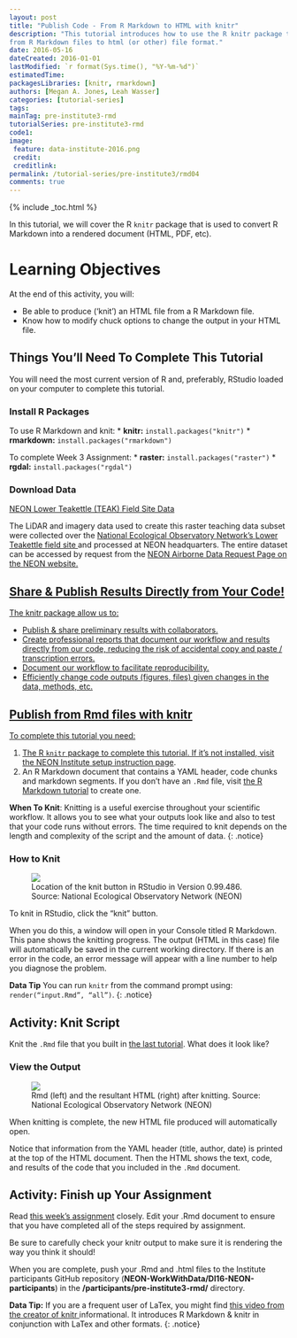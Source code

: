 ```yaml
---
layout: post
title: "Publish Code - From R Markdown to HTML with knitr"
description: "This tutorial introduces how to use the R knitr package to publish
from R Markdown files to html (or other) file format."
date: 2016-05-16
dateCreated: 2016-01-01
lastModified: `r format(Sys.time(), "%Y-%m-%d")`
estimatedTime:
packagesLibraries: [knitr, rmarkdown]
authors: [Megan A. Jones, Leah Wasser]
categories: [tutorial-series]
tags:
mainTag: pre-institute3-rmd
tutorialSeries: pre-institute3-rmd
code1:
image:
 feature: data-institute-2016.png
 credit:
 creditlink:
permalink: /tutorial-series/pre-institute3/rmd04
comments: true
---
```


{% include _toc.html %}

In this tutorial, we will cover the R `knitr` package that is used to convert
R Markdown into a rendered document (HTML, PDF, etc).

<div id="objectives" markdown="1">

# Learning Objectives

At the end of this activity, you will:

* Be able to produce (‘knit’) an HTML file from a R Markdown file.
* Know how to modify chuck options to change the output in your HTML file.

## Things You’ll Need To Complete This Tutorial

You will need the most current version of R and, preferably, RStudio loaded on 
your computer to complete this tutorial.

### Install R Packages

To use R Markdown and knit: 
* **knitr:** `install.packages("knitr")`
* **rmarkdown:** `install.packages("rmarkdown")`

To complete Week 3 Assignment: 
* **raster:** `install.packages("raster")`
* **rgdal:** `install.packages("rgdal")`

### Download Data

<a class="btn btn-inverse" href="https://ndownloader.figshare.com/files/5282317" 
target="_blank">NEON Lower Teakettle (TEAK) Field Site Data</a>

The LiDAR and imagery data used to create this raster teaching data subset were 
collected over the 
<a href="http://www.neonscience.org/" target="_blank">National Ecological Observatory Network’s </a>
<a href="http://www.neonscience.org/science-design/field-sites/lower-teakettle" target="_blank">Lower Teakettle field site </a>
and processed at NEON 
headquarters. The entire dataset can be accessed by request from the 
<a href="http://www.neonscience.org/data-resources/get-data/airborne-data" target="_blank"> NEON Airborne Data Request Page on the NEON website.


</div>

## Share & Publish Results Directly from Your Code!

The knitr package allow us to:

* Publish & share preliminary results with collaborators.
* Create professional reports that document our workflow and results directly 
from our code, reducing the risk of accidental copy and paste / transcription errors.
* Document our workflow to facilitate reproducibility. 
* Efficiently change code outputs (figures, files) given changes in the data, methods, etc.

## Publish from Rmd files with knitr

To complete this tutorial you need:

1. The R `knitr` package to complete this tutorial. If it's not installed, 
visit
<a href="http://neon-workwithdata.github.io/neon-data-institute-2016/tutorial-series/pre-institute0/" target="_blank"> the NEON Institute setup instruction page</a>.
2. An R Markdown document that contains a YAML header, code chunks and markdown 
segments. If you don't have an `.Rmd` file, visit
<a href="http://neon-workwithdata.github.io/neon-data-institute-2016/tutorial-series/pre-institute3/rmd03" target="_blank"> the R Markdown tutorial</a> to create one.

<i class="fa fa-star"></i> **When To Knit**: Knitting is a useful exercise
throughout your scientific workflow. It allows you to see what your outputs 
look like and also to test that your code runs without errors. 
The time required to knit depends on the length and complexity of the script 
and the amount of data.
{: .notice}

### How to Knit

<figure>
	<a href="{{ site.baseurl }}/images/pre-institute-content/pre-institute3-rmd/KnitButton-screenshot.png">
	<img src="{{ site.baseurl }}/images/pre-institute-content/pre-institute3-rmd/KnitButton-screenshot.png"></a>
	<figcaption> Location of the knit button in RStudio in Version 0.99.486.
	Source: National Ecological Observatory Network (NEON)
	</figcaption>
</figure>

To knit in RStudio, click the "knit" button.

When you do this, a  window will open in your Console titled R Markdown. This 
pane shows the knitting progress. The output (HTML in this case) file will 
automatically be saved in the current working directory. If there is an error 
in the code, an error message will appear with a line number to help you 
diagnose the problem.

<i class="fa fa-star"></i> **Data Tip** You can run `knitr` from the command prompt
using: `render(“input.Rmd”, “all”)`.
{: .notice}

<div id="challenge" markdown="1">

## Activity: Knit Script

Knit the `.Rmd` file that you built in 
<a href="http://neon-workwithdata.github.io/neon-data-institute-2016/tutorial-series/pre-institute3/rmd03" target="_blank">the last tutorial</a>.
What does it look like?
</div>

### View the Output

<figure>
	<a href="{{ site.baseurl }}/images/pre-institute-content/pre-institute3-rmd/Rmd-screenshot-html.png">
	<img src="{{ site.baseurl }}/images/pre-institute-content/pre-institute3-rmd/Rmd-screenshot-html.png"></a>
	<figcaption> Rmd (left) and the resultant HTML (right) after knitting.
	Source: National Ecological Observatory Network (NEON)
	</figcaption>
</figure>

When knitting is complete, the new HTML file produced will automatically open.

Notice that information from the YAML header (title, author, date) is printed
at the top of the HTML document. Then the HTML shows the text, code, and 
results of the code that you included in the `.Rmd` document.

<div id="challenge" markdown="1">

## Activity: Finish up Your Assignment

Read [this week’s assignment]({{ site.baseurl}}/tutorial-series/pre-institute3/rmd02) closely. 
Edit your .Rmd document to ensure that you have completed all of the steps 
required by assignment. 

Be sure to carefully check your knitr output to make sure it is rendering the
way you think it should!

When you are complete, push your .Rmd and .html files to the Institute 
participants GitHub repository (**NEON-WorkWithData/DI16-NEON-participants**) in 
the **/participants/pre-institute3-rmd/** directory.

</div>

<i class="fa fa-star"></i> **Data Tip:** If you are a frequent user of LaTex,
you might find
<a href="http://cdn.screenr.com/video/8352c25b-7324-4134-970b-b7c427381adb.mp4" target="_blank">this video from the creator of knitr </a>
informational. It introduces R Markdown & knitr in conjunction with LaTex and
other formats.
{: .notice}
